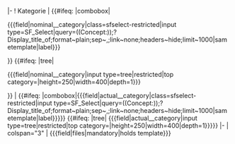 <includeonly>|-
! {{{name_in_form}}} Kategorie
<!-- NOMINAL CATEGORY:SFS Combobox-->
| {{#ifeq: {{{category_input_type|tree}}}|combobox| <div class='sfselect-restricted'><nowiki>{{{field|</nowiki>nominal_{{{template_parameter}}}_category<nowiki>|class=sfselect-restricted|input type=SF_Select|query=((Concept:</nowiki>{{{concept|OslTemplate:LIMS/Object/Category}}}<nowiki>));?Display_title_of;format~plain;sep~,;link~none;headers~hide;limit~1000|sametemplate|label}}}</nowiki></div>}}<!-- 
NOMINAL CATEGORY:Tree-->{{#ifeq: {{{category_input_type|tree}}}|tree|
<div class='sfselect-restricted'><nowiki>{{{field|</nowiki>nominal_{{{template_parameter}}}_category<nowiki>|input type=tree|restricted|top category=</nowiki>{{{category|Object}}}<nowiki>|height=250|width=400|depth=1}}}</nowiki></div>}}
<!-- ACTUAL CATEGORY:SFS Combobox-->
| {{#ifeq: {{{category_input_type|tree}}}|combobox|<nowiki>{{{field|</nowiki>actual_{{{template_parameter}}}_category<nowiki>|class=sfselect-restricted|input type=SF_Select|query=((Concept:</nowiki>{{{concept|OslTemplate:LIMS/Object/Category}}}<nowiki>));?Display_title_of;format~plain;sep~,;link~none;headers~hide;limit~1000|sametemplate|label}}}</nowiki>}}<!-- 
ACTUAL CATEGORY:Tree-->{{#ifeq: {{{category_input_type|tree}}}|tree|
<nowiki>{{{field|</nowiki>actual_{{{template_parameter}}}_category<nowiki>|input type=tree|restricted|top category=</nowiki>{{{category|Object}}}<nowiki>|height=250|width=400|depth=1}}}</nowiki>}}
{{OslTemplate:LabProcess/Step/Form/Param/Multi/SectionHeader |label=Dateien}}
|-
| colspan="3" | <nowiki>{{{field|files|mandatory|holds template}}}</nowiki></includeonly>
